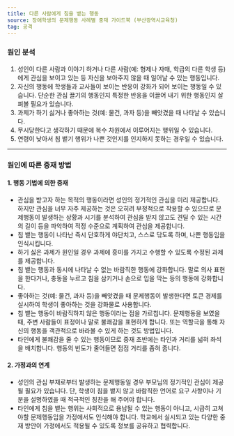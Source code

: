 ```yaml
---
title: 다른 사람에게 침을 뱉는 행동
source: 장애학생의 문제행동 사례별 중재 가이드북 (부산광역시교육청)
tag: 공격
---
```


### 원인 분석

1. 성인이 다른 사람과 이야기 하거나 다른 사람(예: 형제나 자매, 학급의 다른 학생 등)에게 관심을 보이고 있는 등 자신을 보아주지 않을 때 일어날 수 있는 행동입니다.
2. 자신의 행동에 학생들과 교사들이 보이는 반응이 강화가 되어 보이는 행동일 수 있습니다. 단순한 관심 끌기의 행동인지 특정한 반응을 이끌어 내기 위한 행동인지 살펴볼 필요가 있습니다.
3. 과제가 하기 싫거나 좋아하는 것(예: 물건, 과자 등)을 빼앗겼을 때 나타날 수 있습니다.
4. 무시당한다고 생각하기 때문에 복수 차원에서 이루어지는 행위일 수 있습니다.
5. 연령이 낮아서 침 뱉기 행위가 나쁜 것인지를 인지하지 못하는 경우일 수 있습니다.

---

### 원인에 따른 중재 방법

#### 1. 행동 기법에 의한 중재

- 관심을 받고자 하는 목적의 행동이라면 성인의 정기적인 관심을 미리 제공합니다. 하지만 관심을 너무 자주 제공하는 것은 오히려 부정적으로 작용할 수 있으므로 문제행동이 발생하는 상황과 시기를 분석하여 관심을 받지 않고도 견딜 수 있는 시간의 길이 등을 파악하여 적정 수준으로 계획하여 관심을 제공합니다.
- 침 뱉는 행동이 나타난 즉시 단호하게 야단치고, 스스로 닦도록 하며, 나쁜 행동임을 인식시킵니다.
- 하기 싫은 과제가 원인일 경우 과제에 흥미를 가지고 수행할 수 있도록 수정된 과제를 제공합니다.
- 침 뱉는 행동과 동시에 나타날 수 없는 바람직한 행동에 강화합니다. 말로 의사 표현을 한다거나, 충동을 누르고 침을 삼키거나 손으로 입을 막는 등의 행동에 강화합니다.
- 좋아하는 것(예: 물건, 과자 등)을 빼앗겼을 때 문제행동이 발생한다면 토큰 경제를 실시하여 학생이 좋아하는 것을 강화물로 사용합니다.
- 침 뱉는 행동이 바람직하지 않은 행동이라는 점을 가르칩니다. 문제행동을 보였을 때, 주변 사람들이 표정이나 말로 불쾌감을 표현하게 합니다. 또는 역할극을 통해 자신의 행동을 객관적으로 바라볼 수 있게 하는 것도 방법입니다.
- 타인에게 불쾌감을 줄 수 있는 행동이므로 중재 초반에는 타인과 거리를 넓혀 좌석을 배치합니다. 행동의 빈도가 줄어들면 점점 거리를 좁혀 줍니다.

#### 2. 가정과의 연계

- 성인의 관심 부재로부터 발생하는 문제행동일 경우 부모님의 정기적인 관심이 제공될 필요가 있습니다. 단, 학생이 침을 뱉지 않고 바람직한 언어로 요구 사항이나 기분을 설명하였을 때 적극적인 칭찬을 해 주어야 합니다.
- 타인에게 침을 뱉는 행위는 사회적으로 용납될 수 있는 행동이 아니고, 시급히 고쳐야할 문제행동임을 가정에서도 인식해야 합니다. 학교에서 실시되고 있는 다양한 중재 방안이 가정에서도 적용될 수 있도록 정보를 공유하고 협력합니다.
